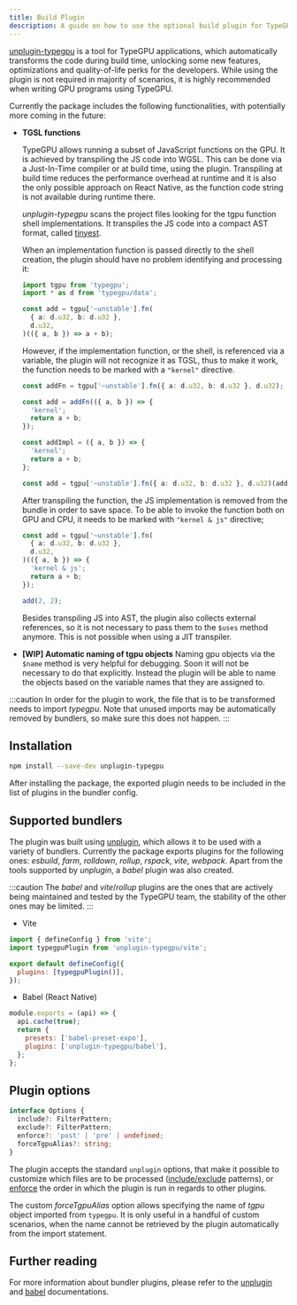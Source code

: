 ```yaml
---
title: Build Plugin
description: A guide on how to use the optional build plugin for TypeGPU
---
```


[unplugin-typegpu](https://www.npmjs.com/package/unplugin-typegpu) is a tool for TypeGPU applications,
which automatically transforms the code during build time,
unlocking some new features, optimizations and quality-of-life perks for the developers.
While using the plugin is not required in majority of scenarios, it is highly recommended when writing GPU programs using TypeGPU.

Currently the package includes the following functionalities, with potentially more coming in the future:

- **TGSL functions**

  TypeGPU allows running a subset of JavaScript functions on the GPU. It is achieved by transpiling the JS code into WGSL.
  This can be done via a Just-In-Time compiler or at build time, using the plugin.
  Transpiling at build time reduces the performance overhead at runtime
  and it is also the only possible approach on React Native, as the function code string is not available during runtime there.

  _unplugin-typegpu_ scans the project files looking for the tgpu function shell implementations.
  It transpiles the JS code into a compact AST format, called [tinyest](https://www.npmjs.com/package/tinyest).

  When an implementation function is passed directly to the shell creation, the plugin should have no problem identifying and processing it:

  ```ts
  import tgpu from 'typegpu';
  import * as d from 'typegpu/data';

  const add = tgpu['~unstable'].fn(
    { a: d.u32, b: d.u32 },
    d.u32,
  )(({ a, b }) => a + b);
  ```

  However, if the implementation function, or the shell, is referenced via a variable, the plugin will not recognize it as TGSL,
  thus to make it work, the function needs to be marked with a `"kernel"` directive.

  ```ts
  const addFn = tgpu['~unstable'].fn({ a: d.u32, b: d.u32 }, d.u32);

  const add = addFn(({ a, b }) => {
    'kernel';
    return a + b;
  });
  ```

  ```ts
  const addImpl = ({ a, b }) => {
    'kernel';
    return a + b;
  };

  const add = tgpu['~unstable'].fn({ a: d.u32, b: d.u32 }, d.u32)(addImpl);
  ```

  After transpiling the function, the JS implementation is removed from the bundle in order to save space.
  To be able to invoke the function both on GPU and CPU, it needs to be marked with `"kernel & js"` directive;

  ```ts
  const add = tgpu['~unstable'].fn(
    { a: d.u32, b: d.u32 },
    d.u32,
  )(({ a, b }) => {
    'kernel & js';
    return a + b;
  });

  add(2, 2);
  ```

  Besides transpiling JS into AST, the plugin also collects external references, so it is not necessary to pass them to the `$uses` method anymore.
  This is not possible when using a JIT transpiler.

- **[WIP] Automatic naming of tgpu objects**
  Naming gpu objects via the `$name` method is very helpful for debugging. Soon it will not be necessary to do that explicitly.
  Instead the plugin will be able to name the objects based on the variable names that they are assigned to.

:::caution
In order for the plugin to work, the file that is to be transformed needs to import _typegpu_.
Note that unused imports may be automatically removed by bundlers, so make sure this does not happen.
:::

## Installation

```bash
npm install --save-dev unplugin-typegpu
```

After installing the package, the exported plugin needs to be included in the list of plugins in the bundler config.

## Supported bundlers

The plugin was built using [unplugin](https://unplugin.unjs.io/), which allows it to be used with a variety of bundlers.
Currently the package exports plugins for the following ones: _esbuild_, _farm_, _rolldown_, _rollup_, _rspack_, _vite_, _webpack_.
Apart from the tools supported by _unplugin_, a _babel_ plugin was also created.

:::caution
The _babel_ and _vite_/_rollup_ plugins are the ones that are actively being maintained and tested by the TypeGPU team,
the stability of the other ones may be limited.
:::

- Vite

```js title="vite.config.js"
import { defineConfig } from 'vite';
import typegpuPlugin from 'unplugin-typegpu/vite';

export default defineConfig({
  plugins: [typegpuPlugin()],
});
```

- Babel (React Native)

```js title="babel.config.js"
module.exports = (api) => {
  api.cache(true);
  return {
    presets: ['babel-preset-expo'],
    plugins: ['unplugin-typegpu/babel'],
  };
};
```

## Plugin options

```ts
interface Options {
  include?: FilterPattern;
  exclude?: FilterPattern;
  enforce?: 'post' | 'pre' | undefined;
  forceTgpuAlias?: string;
}
```

The plugin accepts the standard `unplugin` options, that make it possible to customize which files are to be processed ([include/exclude](https://rolldown.rs/guide/plugin-development#plugin-hook-filters) patterns),
or [enforce](https://vite.dev/guide/api-plugin.html#plugin-ordering) the order in which the plugin is run in regards to other plugins.

The custom _forceTgpuAlias_ option allows specifying the name of _tgpu_ object imported from `typegpu`.
It is only useful in a handful of custom scenarios, when the name cannot be retrieved by the plugin automatically from the import statement.

## Further reading

For more information about bundler plugins, please refer to the [unplugin](https://unplugin.unjs.io/guide/) and [babel](https://babeljs.io/docs/plugins) documentations.
